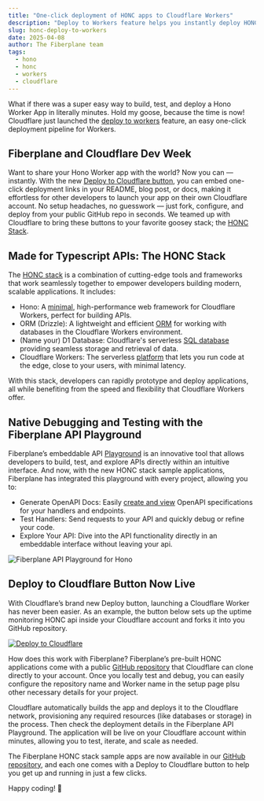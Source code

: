 ```yaml
---
title: "One-click deployment of HONC apps to Cloudflare Workers"
description: "Deploy to Workers feature helps you instantly deploy HONC apps to Cloudflare Workers"
slug: honc-deploy-to-workers
date: 2025-04-08
author: The Fiberplane team
tags:
  - hono
  - honc
  - workers
  - cloudflare
---
```



What if there was a super easy way to build, test, and deploy a Hono Worker App in literally minutes. Hold my goose, because the time is now! Cloudflare just launched the [deploy to workers](https://blog.cloudflare.com/deploy-workers-applications-in-seconds/) feature, an easy one-click deployment pipeline for Workers.

## Fiberplane and Cloudflare Dev Week

Want to share your Hono Worker app with the world? Now you can — instantly. With the new [Deploy to Cloudflare button](https://developers.cloudflare.com/workers/platform/deploy-buttons/), you can embed one-click deployment links in your README, blog post, or docs, making it effortless for other developers to launch your app on their own Cloudflare account. No setup headaches, no guesswork — just fork, configure, and deploy from your public GitHub repo in seconds. We teamed up with Cloudflare to bring these buttons to your favorite goosey stack; the [HONC Stack](https://honc.dev).

## Made for Typescript APIs: The HONC Stack
The [HONC stack](https://honc.dev) is a combination of cutting-edge tools and frameworks that work seamlessly together to empower developers building modern, scalable applications. It includes:

* Hono: A [minimal](https://hono.dev), high-performance web framework for Cloudflare Workers, perfect for building APIs.
* ORM (Drizzle): A lightweight and efficient [ORM](https://orm.drizzle.team/) for working with databases in the Cloudflare Workers environment.
* (Name your) D1 Database: Cloudflare's serverless [SQL database](https://developers.cloudflare.com/d1/get-started/) providing seamless storage and retrieval of data.
* Cloudflare Workers: The serverless [platform](https://workers.cloudflare.com/) that lets you run code at the edge, close to your users, with minimal latency.

With this stack, developers can rapidly prototype and deploy applications, all while benefiting from the speed and flexibility that Cloudflare Workers offer.

## Native Debugging and Testing with the Fiberplane API Playground

Fiberplane’s embeddable API [Playground](https://fiberplane.com/blog/hono-native-playground/) is an innovative tool that allows developers to build, test, and explore APIs directly within an intuitive interface. And now, with the new HONC stack sample applications, Fiberplane has integrated this playground with every project, allowing you to:

* Generate OpenAPI Docs: Easily [create and view](https://fiberplane.com/blog/honc-stack-openapi/) OpenAPI specifications for your handlers and endpoints.
* Test Handlers: Send requests to your API and quickly debug or refine your code.
* Explore Your API: Dive into the API functionality directly in an embeddable interface without leaving your api.

![Fiberplane API Playground for Hono](@/assets/blog/2025-02-12-fiberplane-hono-api-playground.png)


## Deploy to Cloudflare Button Now Live


With Cloudflare’s brand new Deploy button, launching a Cloudflare Worker has never been easier. As an example, the button below sets up the uptime monitoring HONC api inside your Cloudflare account and forks it into you GitHub repository.

[![Deploy to Cloudflare](https://deploy.workers.cloudflare.com/button)](https://deploy.workers.cloudflare.com/?url=https://github.com/fiberplane/create-honc-app/tree/main/examples/uptime-monitor)

How does this work with Fiberplane? Fiberplane’s pre-built HONC applications come with a public [GitHub repository](https://github.com/fiberplane/create-honc-app/tree/main/examples) that Cloudflare can clone directly to your account. Once you locally test and debug,  you can easily configure the repository name and Worker name in the setup page plsu other necessary details for your project.

<YouTube
  title="Instantly deploy HONC apps to Cloudflare Workers"
  videoId="KaeTwXXiMig"
/>

Cloudflare automatically builds the app and deploys it to the Cloudflare network, provisioning any required resources (like databases or storage) in the process. Then check the deployment details in the Fiberplane API Playground.
The application will be live on your Cloudflare account within minutes, allowing you to test, iterate, and scale as needed.

The Fiberplane HONC stack sample apps are now available in our [GitHub repository](https://github.com/fiberplane/create-honc-app/tree/main/examples), and each one comes with a Deploy to Cloudflare button to help you get up and running in just a few clicks.

Happy coding! 🚀
